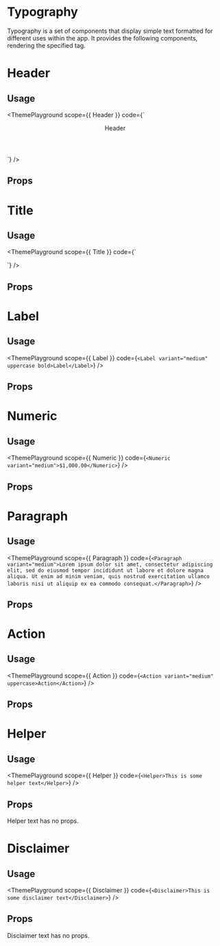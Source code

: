 
# Typography

Typography is a set of components that display simple text formatted for different uses within the app.
It provides the following components, rendering the specified tag.

<ComponentTable/>

<Rule/>

# Header
<Description of={Header} />

## Usage
<ThemePlayground
  scope={{ Header }}
  code={`
<Header variant="medium">Header</Header>
  `}
/>

## Props
<Props of={Header} />

<Rule/>

# Title
<Description of={Title} />

## Usage
<ThemePlayground
  scope={{ Title }}
  code={`
<Title variant="medium">Title</Title>
  `}
/>

## Props
<Props of={Title} />

<Rule/>

# Label
<Description of={Label} />

## Usage
<ThemePlayground
  scope={{ Label }}
  code={`
<Label variant="medium" uppercase bold>Label</Label>
  `}
/>

## Props
<Props of={Label} />

<Rule/>

# Numeric
<Description of={Numeric} />

## Usage
<ThemePlayground
  scope={{ Numeric }}
  code={`
<Numeric variant="medium">$1,000.00</Numeric>
  `}
/>

## Props
<Props of={Numeric} />

<Rule/>

# Paragraph
<Description of={Paragraph} />

## Usage
<ThemePlayground
  scope={{ Paragraph }}
  code={`
<Paragraph variant="medium">Lorem ipsum dolor sit amet, consectetur adipiscing elit, sed do eiusmod tempor incididunt ut labore et dolore magna aliqua. Ut enim ad minim veniam, quis nostrud exercitation ullamco laboris nisi ut aliquip ex ea commodo consequat.</Paragraph>
  `}
/>

## Props
<Props of={Paragraph} />

<Rule/>

# Action
<Description of={Action} />

## Usage
<ThemePlayground
  scope={{ Action }}
  code={`
<Action variant="medium" uppercase>Action</Action>
  `}
/>

## Props
<Props of={Action} />

<Rule/>

# Helper
<Description of={Helper} />

## Usage
<ThemePlayground
  scope={{ Helper }}
  code={`
<Helper>This is some helper text</Helper>
  `}
/>

## Props
Helper text has no props.

<Rule/>

# Disclaimer
<Description of={Disclaimer} />

## Usage
<ThemePlayground
  scope={{ Disclaimer }}
  code={`
<Disclaimer>This is some disclaimer text</Disclaimer>
  `}
/>

## Props
Disclaimer text has no props.